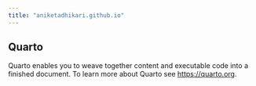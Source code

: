 ```yaml
---
title: "aniketadhikari.github.io"
---
```


## Quarto

Quarto enables you to weave together content and executable code into a finished document. To learn more about Quarto see <https://quarto.org>.
